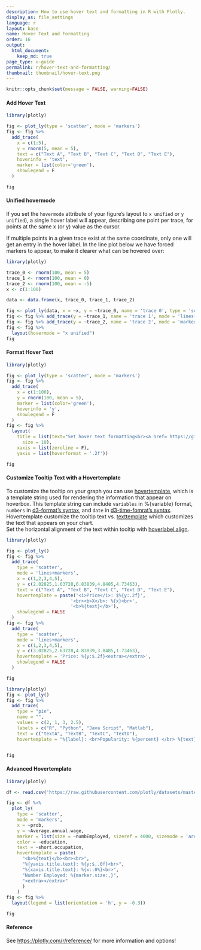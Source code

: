 ```yaml
---
description: How to use hover text and formatting in R with Plotly.
display_as: file_settings
language: r
layout: base
name: Hover Text and Formatting
order: 16
output:
  html_document:
    keep_md: true
page_type: u-guide
permalink: r/hover-text-and-formatting/
thumbnail: thumbnail/hover-text.png
---
```


```r
knitr::opts_chunk$set(message = FALSE, warning=FALSE)
```
#### Add Hover Text

```r
library(plotly)

fig <- plot_ly(type = 'scatter', mode = 'markers') 
fig <- fig %>%
  add_trace(
    x = c(1:5), 
    y = rnorm(5, mean = 5),
    text = c("Text A", "Text B", "Text C", "Text D", "Text E"),
    hoverinfo = 'text',
    marker = list(color='green'),
    showlegend = F
  )

fig
```

#### Unified hovermode

If you set the `hovermode` attribute of your figure's layout to `x unified` or `y unified`), a single hover label will appear, describing one point per trace, for points at the same x (or y) value as the cursor. 

If multiple points in a given trace exist at the same coordinate, only one will get an entry in the hover label. In the line plot below we have forced markers to appear, to make it clearer what can be hovered over:

```r
library(plotly)

trace_0 <- rnorm(100, mean = 5)
trace_1 <- rnorm(100, mean = 0)
trace_2 <- rnorm(100, mean = -5)
x <- c(1:100)

data <- data.frame(x, trace_0, trace_1, trace_2)

fig <- plot_ly(data, x = ~x, y = ~trace_0, name = 'trace 0', type = 'scatter', mode = 'lines') 
fig <- fig %>% add_trace(y = ~trace_1, name = 'trace 1', mode = 'lines+markers') 
fig <- fig %>% add_trace(y = ~trace_2, name = 'trace 2', mode = 'markers')
fig <- fig %>%
  layout(hovermode = "x unified")
fig
```

#### Format Hover Text 

```r
library(plotly)

fig <- plot_ly(type = 'scatter', mode = 'markers') 
fig <- fig %>%
  add_trace(
    x = c(1:100), 
    y = rnorm(100, mean = 5), 
    marker = list(color='green'),
    hoverinfo = 'y',
    showlegend = F
  ) 
fig <- fig %>%
  layout(
    title = list(text="Set hover text formatting<br><a href= https://github.com/d3/d3-time-format/blob/master/README.md#locale_format>https://github.com/d3/d3-time-format/blob/master/README.md#locale_format</a>",
      size = 10),
    xaxis = list(zeroline = F),
    yaxis = list(hoverformat = '.2f'))

fig
```

#### Customize Tooltip Text with a Hovertemplate

To customize the tooltip on your graph you can use [hovertemplate](https://plotly.com/r/reference/#pie-hovertemplate), which is a template string used for rendering the information that appear on hoverbox.
This template string can include `variables` in %{variable} format, `numbers` in [d3-format's syntax](https://github.com/d3/d3-3.x-api-reference/blob/master/Formatting.md#d3_forma), and `date` in [d3-time-fomrat's syntax](https://github.com/d3/d3-3.x-api-reference/blob/master/Time-Formatting.md#format).
Hovertemplate customize the tooltip text vs. [texttemplate](https://plotly.com/r/reference/#pie-texttemplate) which customizes the text that appears on your chart. <br>
Set the horizontal alignment of the text within tooltip with [hoverlabel.align](https://plotly.com/r/reference/#layout-hoverlabel-align).

```r
library(plotly)

fig <- plot_ly() 
fig <- fig %>%
  add_trace(
    type = 'scatter',
    mode = 'lines+markers',
    x = c(1,2,3,4,5),
    y = c(2.02825,1.63728,6.83839,4.8485,4.73463),
    text = c("Text A", "Text B", "Text C", "Text D", "Text E"),
    hovertemplate = paste('<i>Price</i>: $%{y:.2f}',
                        '<br><b>X</b>: %{x}<br>',
                        '<b>%{text}</b>'),
    showlegend = FALSE
  ) 
fig <- fig %>%
  add_trace(
    type = 'scatter',
    mode = 'lines+markers',
    x = c(1,2,3,4,5),
    y = c(3.02825,2.63728,4.83839,3.8485,1.73463),
    hovertemplate = 'Price: %{y:$.2f}<extra></extra>',
    showlegend = FALSE
  )

fig
```

```r
library(plotly)
fig <- plot_ly() 
fig <- fig %>%
  add_trace(
    type = "pie",
    name = "",
    values = c(2, 1, 3, 2.5),
    labels = c("R", "Python", "Java Script", "Matlab"),
    text = c("textA", "TextB", "TextC", "TextD"),
    hovertemplate = "%{label}: <br>Popularity: %{percent} </br> %{text}")


fig
```

#### Advanced Hovertemplate

```r
library(plotly)

df <- read.csv('https://raw.githubusercontent.com/plotly/datasets/master/job-automation-probability.csv')

fig <- df %>%
  plot_ly(
    type = 'scatter',
    mode = 'markers',
    x = ~prob,
    y = ~Average.annual.wage,
    marker = list(size = ~numbEmployed, sizeref = 4000, sizemode = 'area'),
    color = ~education,
    text = ~short.occupation,
    hovertemplate = paste(
      "<b>%{text}</b><br><br>",
      "%{yaxis.title.text}: %{y:$,.0f}<br>",
      "%{xaxis.title.text}: %{x:.0%}<br>",
      "Number Employed: %{marker.size:,}",
      "<extra></extra>"
      )
    ) 
fig <- fig %>%
  layout(legend = list(orientation = 'h', y = -0.3))

fig
```

#### Reference

See [https://plotly.com/r/reference/](https://plotly.com/r/reference/) for more information and options!